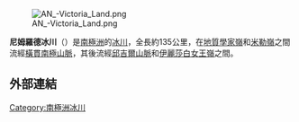 [[Image:AN_-Victoria_Land.png|thumb]]

'''尼姆羅德冰川'''（{{lang-en|Nimrod Glacier}}）是[[南極洲|南極洲]]的[[冰川|冰川]]，全長約135公里，在[[地質學家嶺|地質學家嶺]]和[[米勒嶺|米勒嶺]]之間流經[[橫貫南極山脈|橫貫南極山脈]]，其後流經[[邱吉爾山脈|邱吉爾山脈]]和[[伊麗莎白女王嶺|伊麗莎白女王嶺]]之間。

==外部連結==
{{coord|81|21|S|163|00|E|display=title}}

{{DEFAULTSORT:Nimrod Glacier}}
[[Category:南極洲冰川|Category:南極洲冰川]]


{{ShackletonCoast-geo-stub}}